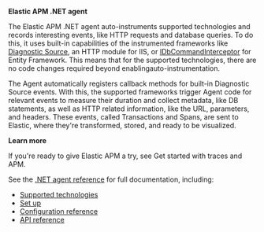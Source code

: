 
**Elastic APM .NET agent**

The Elastic APM .NET agent auto-instruments supported technologies and records interesting events, like HTTP requests and database queries.
To do this, it uses built-in capabilities of the instrumented frameworks like
[Diagnostic Source](https://docs.microsoft.com/en-us/dotnet/api/system.diagnostics.diagnosticsource?view=netcore-3.0),
an HTTP module for IIS, or
[IDbCommandInterceptor](https://docs.microsoft.com/en-us/dotnet/api/system.data.entity.infrastructure.interception.idbcommandinterceptor?view=entity-framework-6.2.0) for Entity Framework.
This means that for the supported technologies, there are no code changes required beyond enablingauto-instrumentation.

The Agent automatically registers callback methods for built-in Diagnostic Source events.
With this, the supported frameworks trigger Agent code for relevant events to measure their duration and collect metadata, like DB statements, as well as HTTP related information, like the URL, parameters, and headers.
These events, called Transactions and Spans, are sent to Elastic, where they're transformed, stored, and ready to be visualized.

**Learn more**

If you're ready to give Elastic APM a try, see <DocLink id="serverlessObservabilityApmGetStarted">Get started with traces and APM</DocLink>.

See the [.NET agent reference](((apm-dotnet-ref))/intro.html) for full documentation, including:

* [Supported technologies](((apm-dotnet-ref))/supported-technologies.html)
* [Set up](((apm-dotnet-ref))/setup.html)
* [Configuration reference](((apm-dotnet-ref))/configuration.html)
* [API reference](((apm-dotnet-ref))/public-api.html)


<APMAgentWarning />
